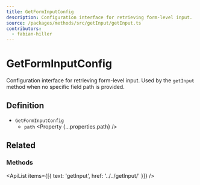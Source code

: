```yaml
---
title: GetFormInputConfig
description: Configuration interface for retrieving form-level input.
source: /packages/methods/src/getInput/getInput.ts
contributors:
  - fabian-hiller
---
```



# GetFormInputConfig

Configuration interface for retrieving form-level input. Used by the `getInput` method when no specific field path is provided.

## Definition

- `GetFormInputConfig`
  - `path` <Property {...properties.path} />

## Related

### Methods

<ApiList items={[{ text: 'getInput', href: '../../getInput/' }]} />
